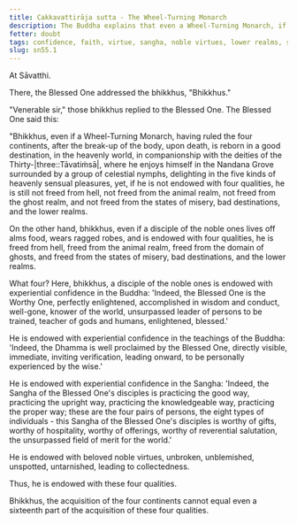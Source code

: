 ```yaml
---
title: Cakkavattirāja sutta - The Wheel-Turning Monarch
description: The Buddha explains that even a Wheel-Turning Monarch, if not endowed with four qualities, is not freed from hell, the animal realm, the ghost realm, and the lower realms. On the other hand, a noble disciple, endowed with four qualities, is freed from these states.
fetter: doubt
tags: confidence, faith, virtue, sangha, noble virtues, lower realms, sn, sn45-56, sn55
slug: sn55.1
---
```


At Sāvatthi.

There, the Blessed One addressed the bhikkhus, "Bhikkhus."

"Venerable sir," those bhikkhus replied to the Blessed One. The Blessed One said this:

"Bhikkhus, even if a Wheel-Turning Monarch, having ruled the four continents, after the break-up of the body, upon death, is reborn in a good destination, in the heavenly world, in companionship with the deities of the Thirty-|three::Tāvatiṁsā|, where he enjoys himself in the Nandana Grove surrounded by a group of celestial nymphs, delighting in the five kinds of heavenly sensual pleasures, yet, if he is not endowed with four qualities, he is still not freed from hell, not freed from the animal realm, not freed from the ghost realm, and not freed from the states of misery, bad destinations, and the lower realms.

On the other hand, bhikkhus, even if a disciple of the noble ones lives off alms food, wears ragged robes, and is endowed with four qualities, he is freed from hell, freed from the animal realm, freed from the domain of ghosts, and freed from the states of misery, bad destinations, and the lower realms.

What four? Here, bhikkhus, a disciple of the noble ones is endowed with experiential confidence in the Buddha: 'Indeed, the Blessed One is the Worthy One, perfectly enlightened, accomplished in wisdom and conduct, well-gone, knower of the world, unsurpassed leader of persons to be trained, teacher of gods and humans, enlightened, blessed.'

He is endowed with experiential confidence in the teachings of the Buddha: 'Indeed, the Dhamma is well proclaimed by the Blessed One, directly visible, immediate, inviting verification, leading onward, to be personally experienced by the wise.'

He is endowed with experiential confidence in the Sangha: 'Indeed, the Sangha of the Blessed One's disciples is practicing the good way, practicing the upright way, practicing the knowledgeable way, practicing the proper way; these are the four pairs of persons, the eight types of individuals - this Sangha of the Blessed One's disciples is worthy of gifts, worthy of hospitality, worthy of offerings, worthy of reverential salutation, the unsurpassed field of merit for the world.'

He is endowed with beloved noble virtues, unbroken, unblemished, unspotted, untarnished, leading to collectedness.

Thus, he is endowed with these four qualities.

Bhikkhus, the acquisition of the four continents cannot equal even a sixteenth part of the acquisition of these four qualities.